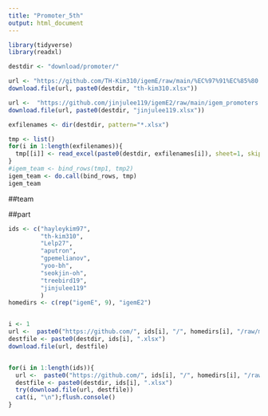 ```yaml
---
title: "Promoter_5th"
output: html_document
---
```

```r
library(tidyverse)
library(readxl)
```


```r
destdir <- "download/promoter/"

url <- "https://github.com/TH-Kim310/igemE/raw/main/%EC%97%91%EC%85%80.xlsx"
download.file(url, paste0(destdir, "th-kim310.xlsx"))

url <-  "https://github.com/jinjulee119/igemE2/raw/main/igem_promoters.xlsx"
download.file(url, paste0(destdir, "jinjulee119.xlsx"))
```

```r
exfilenames <- dir(destdir, pattern="*.xlsx")

tmp <- list()
for(i in 1:length(exfilenames)){
  tmp[[i]] <- read_excel(paste0(destdir, exfilenames[i]), sheet=1, skip=0, col_names=T)
}
#igem_team <- bind_rows(tmp1, tmp2)
igem_team <- do.call(bind_rows, tmp)
igem_team
```

##team

##part
```r
ids <- c("hayleykim97", 
         "th-kim310",
         "Lelp27",
         "aputron",
         "gpemelianov",
         "yoo-bh",
         "seokjin-oh",
         "treebird19",
         "jinjulee119"
         )
homedirs <- c(rep("igemE", 9), "igemE2") 


i <- 1
url <-  paste0("https://github.com/", ids[i], "/", homedirs[i], "/raw/main/igem_promoters.xlsx")
destfile <- paste0(destdir, ids[i], ".xlsx")
download.file(url, destfile)


for(i in 1:length(ids)){
  url <-  paste0("https://github.com/", ids[i], "/", homedirs[i], "/raw/main/igem_promoters.xlsx")
  destfile <- paste0(destdir, ids[i], ".xlsx")
  try(download.file(url, destfile))
  cat(i, "\n");flush.console()
}
```

